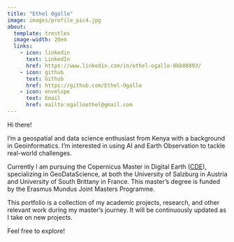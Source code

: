 ---
title: "Ethel Ogallo"
image: images/profile_pic4.jpg
about:
  template: trestles
  image-width: 20em
  links:
    - icon: linkedin
      text: LinkedIn
      href: https://www.linkedin.com/in/ethel-ogallo-8bb08893/
    - icon: github
      text: Github
      href: https://github.com/Ethel-Ogallo
    - icon: envelope
      text: Email
      href: mailto:ogalloethel@gmail.com      
---

Hi there!

I’m a geospatial and data science enthusiast from Kenya with a background in Geoinformatics. I’m interested in using AI and Earth Observation to tackle real-world challenges.

Currently I am pursuing the Copernicus Master in Digital Earth ([CDE](https://master-cde.eu/)), specializing in GeoDataScience, at both the University of Salzburg in Austria and University of South Brittany in France. This master's degree is funded by the Erasmus Mundus Joint Masters Programme.

This portfolio is a collection of my academic projects, research, and other relevant work during my master’s journey. It will be continuously updated as I take on new projects.

Feel free to explore!
